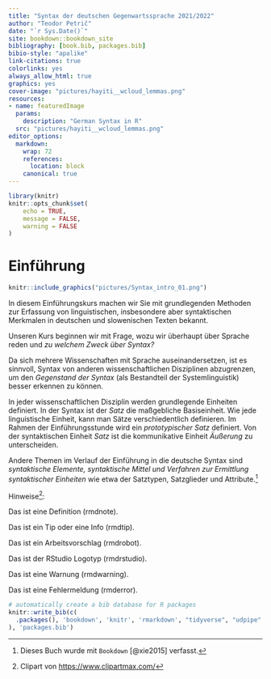 ```yaml
---
title: "Syntax der deutschen Gegenwartssprache 2021/2022"
author: "Teodor Petrič"
date: "`r Sys.Date()`"
site: bookdown::bookdown_site
bibliography: [book.bib, packages.bib]
bibio-style: "apalike"
link-citations: true
colorlinks: yes 
always_allow_html: true
graphics: yes 
cover-image: "pictures/hayiti__wcloud_lemmas.png" 
resources:
- name: featuredImage
  params:
    description: "German Syntax in R"
  src: "pictures/hayiti__wcloud_lemmas.png" 
editor_options:
  markdown:
    wrap: 72
    references: 
      location: block
    canonical: true
---
```


```r
library(knitr)
knitr::opts_chunk$set(
	echo = TRUE,
	message = FALSE,
	warning = FALSE
)
```

# Einführung

```r
knitr::include_graphics("pictures/Syntax_intro_01.png")
```

In diesem Einführungskurs machen wir Sie mit grundlegenden Methoden zur
Erfassung von linguistischen, insbesondere aber syntaktischen Merkmalen
in deutschen und slowenischen Texten bekannt.

Unseren Kurs beginnen wir mit Frage, wozu wir überhaupt über Sprache
reden und *zu welchem Zweck über Syntax?*

Da sich mehrere Wissenschaften mit Sprache auseinandersetzen, ist es
sinnvoll, Syntax von anderen wissenschaftlichen Disziplinen abzugrenzen,
um den *Gegenstand der Syntax* (als Bestandteil der Systemlinguistik)
besser erkennen zu können.

In jeder wissenschaftlichen Disziplin werden grundlegende Einheiten
definiert. In der Syntax ist der *Satz* die maßgebliche Basiseinheit.
Wie jede linguistische Einheit, kann man Sätze verschiedentlich
definieren. Im Rahmen der Einführungsstunde wird ein *prototypischer
Satz* definiert. Von der syntaktischen Einheit *Satz* ist die
kommunikative Einheit *Äußerung* zu unterscheiden.

Andere Themen im Verlauf der Einführung in die deutsche Syntax sind
*syntaktische Elemente, syntaktische Mittel und Verfahren zur Ermittlung
syntaktischer Einheiten* wie etwa der Satztypen, Satzglieder und
Attribute.[^index-1]

[^index-1]: Dieses Buch wurde mit `Bookdown` [@xie2015] verfasst.

Hinweise[^index-2]:

[^index-2]: Clipart von <https://www.clipartmax.com/>

::: rmdnote
Das ist eine Definition (rmdnote).
:::

::: rmdtip
Das ist ein Tip oder eine Info (rmdtip).
:::

::: rmdrobot
Das ist ein Arbeitsvorschlag (rmdrobot).
:::

::: rmdrstudio
Das ist der RStudio Logotyp (rmdrstudio).
:::

::: rmdwarning
Das ist eine Warnung (rmdwarning).
:::

::: rmderror
Das ist eine Fehlermeldung (rmderror).
:::

```r
# automatically create a bib database for R packages
knitr::write_bib(c(
  .packages(), 'bookdown', 'knitr', 'rmarkdown', "tidyverse", "udpipe"
), 'packages.bib')
```
